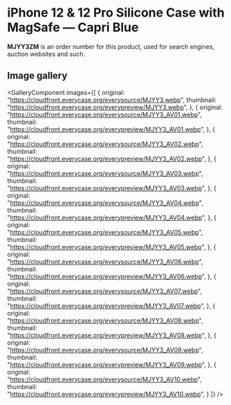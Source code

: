 
# iPhone 12 & 12 Pro Silicone Case with MagSafe — Capri Blue

<Callout type='info' emoji='👉🏻'>**MJYY3ZM** is an order number for this product, used for search engines, auction websites and such.</Callout>

## Image gallery

<GalleryComponent
    images={[
      {
        original: "https://cloudfront.everycase.org/everysource/MJYY3.webp",
        thumbnail: "https://cloudfront.everycase.org/everypreview/MJYY3.webp",
      },
      {
        original: "https://cloudfront.everycase.org/everysource/MJYY3_AV01.webp",
        thumbnail: "https://cloudfront.everycase.org/everypreview/MJYY3_AV01.webp",
      },
      {
        original: "https://cloudfront.everycase.org/everysource/MJYY3_AV02.webp",
        thumbnail: "https://cloudfront.everycase.org/everypreview/MJYY3_AV02.webp",
      },
      {
        original: "https://cloudfront.everycase.org/everysource/MJYY3_AV03.webp",
        thumbnail: "https://cloudfront.everycase.org/everypreview/MJYY3_AV03.webp",
      },
      {
        original: "https://cloudfront.everycase.org/everysource/MJYY3_AV04.webp",
        thumbnail: "https://cloudfront.everycase.org/everypreview/MJYY3_AV04.webp",
      },
      {
        original: "https://cloudfront.everycase.org/everysource/MJYY3_AV05.webp",
        thumbnail: "https://cloudfront.everycase.org/everypreview/MJYY3_AV05.webp",
      },
      {
        original: "https://cloudfront.everycase.org/everysource/MJYY3_AV06.webp",
        thumbnail: "https://cloudfront.everycase.org/everypreview/MJYY3_AV06.webp",
      },
      {
        original: "https://cloudfront.everycase.org/everysource/MJYY3_AV07.webp",
        thumbnail: "https://cloudfront.everycase.org/everypreview/MJYY3_AV07.webp",
      },
      {
        original: "https://cloudfront.everycase.org/everysource/MJYY3_AV08.webp",
        thumbnail: "https://cloudfront.everycase.org/everypreview/MJYY3_AV08.webp",
      },
      {
        original: "https://cloudfront.everycase.org/everysource/MJYY3_AV09.webp",
        thumbnail: "https://cloudfront.everycase.org/everypreview/MJYY3_AV09.webp",
      },
      {
        original: "https://cloudfront.everycase.org/everysource/MJYY3_AV10.webp",
        thumbnail: "https://cloudfront.everycase.org/everypreview/MJYY3_AV10.webp",
      }
    ]}
  />
